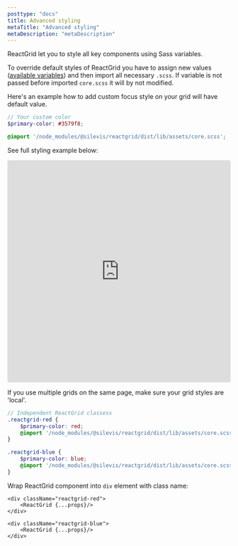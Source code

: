 ```yaml
---
posttype: "docs"
title: Advanced styling
metaTitle: "Advanced styling"
metaDescription: "metaDescription"
---
```


ReactGrid let you to style all key components using Sass variables. 

To override default styles of ReactGrid you have to assign new values ([available variables](link)) and then import all necessary `.scss`.
If variable is not passed before imported `core.scss` it will by not modified.

Here's an example how to add custom focus style on your grid will have default value.

```scss
// Your custom color
$primary-color: #3579f8;

@import '/node_modules/@silevis/reactgrid/dist/lib/assets/core.scss';
```

See full styling example below:

<iframe
    src="https://codesandbox.io/embed/reactgrid-getting-started-buwuw?fontsize=14&hidenavigation=1&theme=dark"
    style="width:100%; height:500px; border:0; border-radius: 4px; overflow:hidden;"
    title="reactgrid-custom-styling"
    allow="geolocation; microphone; camera; midi; vr; accelerometer; gyroscope; payment; ambient-light-sensor; encrypted-media; usb"
    sandbox="allow-modals allow-forms allow-popups allow-scripts allow-same-origin"
></iframe>

If you use multiple grids on the same page, make sure your grid styles are 'local'.

```scss
// Independent ReactGrid classess
.reactgrid-red {
    $primary-color: red;
    @import '/node_modules/@silevis/reactgrid/dist/lib/assets/core.scss';
}

.reactgrid-blue {
    $primary-color: blue;
    @import '/node_modules/@silevis/reactgrid/dist/lib/assets/core.scss';
}

```

Wrap ReactGrid component into `div` element with class name:

```tsx
<div className="reactgrid-red">
    <ReactGrid {...props}/>
</div>

<div className="reactgrid-blue">
    <ReactGrid {...props}/>
</div>

```